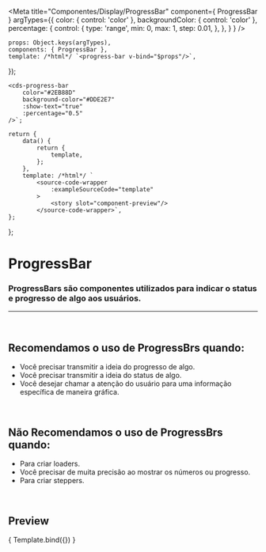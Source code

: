 
<Meta
	title="Componentes/Display/ProgressBar"
	component={ ProgressBar }
	argTypes={{
		color: { control: 'color' },
		backgroundColor: { control: 'color' },
		percentage: {
			control: {
				type: 'range',
				min: 0,
				max: 1,
				step: 0.01,
			},
		},
	}
}
/>

	props: Object.keys(argTypes),
	components: { ProgressBar },
	template: /*html*/ `<progress-bar v-bind="$props"/>`,
});

	<cds-progress-bar 
		color="#2EB88D"
		background-color="#DDE2E7"
		:show-text="true"
		:percentage="0.5"
	/>`;

	return {
		data() {
			return {
				template,
			};
		},
		template: /*html*/ `
			<source-code-wrapper
				:exampleSourceCode="template"
			>
				<story slot="component-preview"/>
			</source-code-wrapper>`,
	};
};

# ProgressBar

### ProgressBars são componentes utilizados para indicar o status e progresso de algo aos usuários.
---
<br />

## Recomendamos o uso de ProgressBrs quando:
- Você precisar transmitir a ideia do progresso de algo.
- Você precisar transmitir a ideia do status de algo.
- Você desejar chamar a atenção do usuário para uma informação específica de maneira gráfica.

<br />

## Não Recomendamos o uso de ProgressBrs quando:
- Para criar loaders.
- Você precisar de muita precisão ao mostrar os números ou progresso.
- Para criar steppers.

<br />

## Preview

<Canvas>
	<Story
		name="Progress bar"
		decorators={[docsDecorator]}
		args={{
			percentage: 0.5,
			backgroundColor: '#DDE2E7',
			color: '#2EB88D',
		}}
	>
		{ Template.bind({}) }
	</Story>
</Canvas>

<ArgsTable story="Progress bar" />